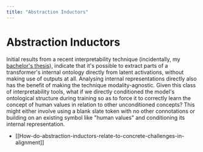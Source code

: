 ```yaml
---
title: "Abstraction Inductors"
---
```


# Abstraction Inductors

Initial results from a recent interpretability technique (incidentally, my [bachelor's thesis](https://fse.studenttheses.ub.rug.nl/27840/1/NSCv5.pdf)), indicate that it's possible to extract parts of a transformer's internal ontology directly from latent activations, without making use of outputs at all. Analysing internal representations directly also has the benefit of making the technique modality-agnostic. Given this class of interpretability tools, what if we directly conditioned the model's ontological structure during training so as to force it to correctly learn the concept of human values in relation to other unconditioned concepts? This might either involve using a blank slate token with no other connotations or building on an existing symbol like "human values" and conditioning its internal representation.

- [[How-do-abstraction-inductors-relate-to-concrete-challenges-in-alignment]]
